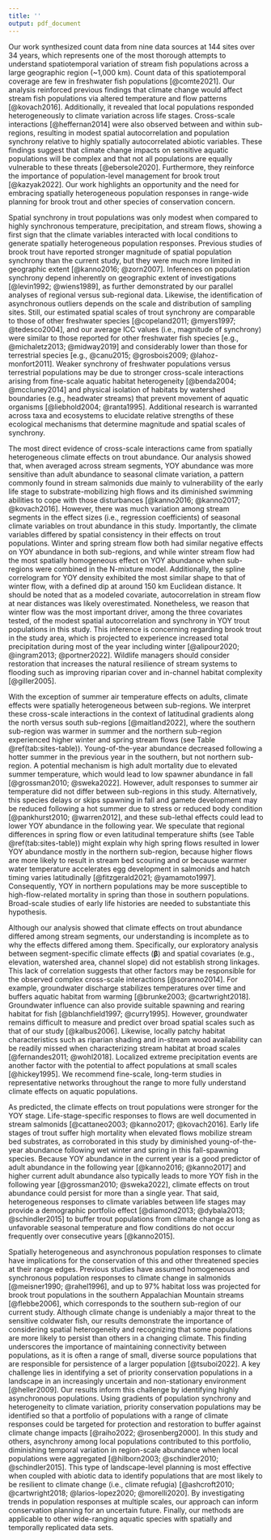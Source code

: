 ---
title: ''
output: pdf_document
---

Our work synthesized count data from nine data sources at 144 sites over 34 years, which represents one of the most thorough attempts to understand spatiotemporal variation of stream fish populations across a large geographic region (~1,000 km). Count data of this spatiotemporal coverage are few in freshwater fish populations [@comte2021]. Our analysis reinforced previous findings that climate change would affect stream fish populations via altered temperature and flow patterns [@kovach2016]. Additionally, it revealed that local populations responded heterogeneously to climate variation across life stages. Cross-scale interactions [@heffernan2014] were also observed between and within sub-regions, resulting in modest spatial autocorrelation and population synchrony relative to highly spatially autocorrelated abiotic variables. These findings suggest that climate change impacts on sensitive aquatic populations will be complex and that not all populations are equally vulnerable to these threats [@ebersole2020]. Furthermore, they reinforce  the importance of population-level management for brook trout [@kazyak2022]. Our work highlights an opportunity and the need for embracing spatially heterogeneous population responses in range-wide planning for brook trout and other species of conservation concern.  

Spatial synchrony in trout populations was only modest when compared to highly synchronous temperature, precipitation, and stream flows, showing a first sign that the climate variables interacted with local conditions to generate spatially heterogeneous population responses. Previous studies of brook trout have reported stronger magnitude of spatial population synchrony than the current study, but they were much more limited in geographic extent [@kanno2016; @zorn2007]. Inferences on population synchrony depend inherently on geographic extent of investigations [@levin1992; @wiens1989], as further demonstrated by our parallel analyses of regional versus sub-regional data. Likewise, the identification of asynchronous outliers depends on the scale and distribution of sampling sites. Still, our estimated spatial scales of trout synchrony are comparable to those of other freshwater species [@copeland2011; @myers1997; @tedesco2004], and our average ICC values (i.e., magnitude of synchrony) were similar to those reported for other freshwater fish species [e.g., @michaletz2013; @midway2019] and considerably lower than those for terrestrial species [e.g., @canu2015; @grosbois2009; @lahoz-monfort2011]. Weaker synchrony of freshwater populations versus terrestrial populations may be due to stronger cross-scale interactions arising from fine-scale aquatic habitat heterogeneity [@benda2004; @mccluney2014] and physical isolation of habitats by watershed boundaries (e.g., headwater streams) that prevent movement of aquatic organisms [@liebhold2004; @ranta1995]. Additional research is warranted across taxa and ecosystems to elucidate relative strengths of these ecological mechanisms that determine magnitude and spatial scales of synchrony.

The most direct evidence of cross-scale interactions came from spatially heterogeneous climate effects on trout abundance. Our analysis showed that, when averaged across stream segments, YOY abundance was more sensitive than adult abundance to seasonal climate variation, a pattern commonly found in stream salmonids due mainly to vulnerability of the early life stage to substrate-mobilizing high flows and its diminished swimming abilities to cope with those disturbances [@kanno2016; @kanno2017; @kovach2016]. However, there was much variation among stream segments in the effect sizes (i.e., regression coefficients) of seasonal climate variables on trout abundance in this study. Importantly, the climate variables differed by spatial consistency in their effects on trout populations. Winter and spring stream flow both had similar negative effects on YOY abundance in both sub-regions, and while winter stream flow had the most spatially homogeneous effect on YOY abundance when sub-regions were combined in the N-mixture model. Additionally, the spline correlogram for YOY density exhibited the most similar shape to that of winter flow, with a defined dip at around 150 km Euclidean distance. It should be noted that as a modeled covariate, autocorrelation in stream flow at near distances was likely overestimated. Nonetheless, we reason that winter flow was the most important driver, among the three covariates tested, of the modest spatial autocorrelation and synchrony in YOY trout populations in this study. This inference is concerning regarding brook trout in the study area, which is projected to experience increased total precipitation during most of the year including winter [@alipour2020; @ingram2013; @portner2022]. Wildlife managers should consider restoration that increases the natural resilience of stream systems to flooding such as improving riparian cover and in-channel habitat complexity [@giller2005].

With the exception of summer air temperature effects on adults, climate effects were spatially heterogeneous between sub-regions. We interpret these cross-scale interactions in the context of latitudinal gradients along the north versus south sub-regions [@maitland2022], where the southern sub-region was warmer in summer and the northern sub-region experienced higher winter and spring stream flows (see Table \@ref(tab:sites-table)). Young-of-the-year abundance decreased following a hotter summer in the previous year in the southern, but not northern sub-region. A potential mechanism is high adult mortality due to elevated summer temperature, which would lead to low spawner abundance in fall [@grossman2010; @sweka2022]. However, adult responses to summer air temperature did not differ between sub-regions in this study. Alternatively, this species delays or skips spawning in fall and gamete development may be reduced following a hot summer due to stress or reduced body condition [@pankhurst2010; @warren2012], and these sub-lethal effects could lead to lower YOY abundance in the following year. We speculate that regional differences in spring flow or even latitudinal temperature shifts (see Table \@ref(tab:sites-table)) might explain why high spring flows resulted in lower YOY abundance mostly in the northern sub-region, because higher flows are more likely to result in stream bed scouring and or because warmer water temperature accelerates egg development in salmonids and hatch timing varies latitudinally [@fitzgerald2021; @yamamoto1997]. Consequently, YOY in northern populations may be more susceptible to high-flow-related mortality in spring than those in southern populations. Broad-scale studies of early life histories are needed to substantiate this hypothesis.

Although our analysis showed that climate effects on trout abundance differed among stream segments, our understanding is incomplete as to why the effects differed among them. Specifically, our exploratory analysis between segment-specific climate effects ($\bm{\beta}$) and spatial covariates (e.g., elevation, watershed area, channel slope) did not establish strong linkages. This lack of correlation suggests that other factors may be responsible for the observed complex cross-scale interactions [@soranno2014]. For example, groundwater discharge stabilizes temperatures over time and buffers aquatic habitat from warming [@brunke2003; @cartwright2018]. Groundwater influence can also provide suitable spawning and rearing habitat for fish [@blanchfield1997; @curry1995]. However, groundwater remains difficult to measure and predict over broad spatial scales such as that of our study [@kalbus2006]. Likewise, locally patchy habitat characteristics such as riparian shading and in-stream wood availability can be readily missed when characterizing stream habitat at broad scales [@fernandes2011; @wohl2018]. Localized extreme precipitation events are another factor with the potential to affect populations at small scales [@hickey1995]. We recommend fine-scale, long-term studies in representative networks throughout the range to more fully understand climate effects on aquatic populations.

As predicted, the climate effects on trout populations were stronger for the YOY stage. Life-stage-specific responses to flows are well documented in stream salmonids [@cattaneo2003; @kanno2017; @kovach2016]. Early life stages of trout suffer high mortality when elevated flows mobilize stream bed substrates, as corroborated in this study by diminished young-of-the-year abundance following wet winter and spring in this fall-spawning species. Because YOY abundance in the current year is a good predictor of adult abundance in the following year [@kanno2016; @kanno2017] and higher current adult abundance also typically leads to more YOY fish in the following year [@grossman2010; @sweka2022], climate effects on trout abundance could persist for more than a single year. That said, heterogeneous responses to climate variables between life stages may provide a demographic portfolio effect [@diamond2013; @dybala2013; @schindler2015] to buffer trout populations from climate change as long as unfavorable seasonal temperature and flow conditions do not occur frequently over consecutive years [@kanno2015].

Spatially heterogeneous and asynchronous population responses to climate have implications for the conservation of this and other threatened species at their range edges. Previous studies have assumed homogeneous and synchronous population responses to climate change in salmonids [@meisner1990; @rahel1996], and up to 97% habitat loss was projected for brook trout populations in the southern Appalachian Mountain streams [@flebbe2006], which corresponds to the southern sub-region of our current study. Although climate change is undeniably a major threat to the sensitive coldwater fish, our results demonstrate the importance of considering spatial heterogeneity and recognizing that some populations are more likely to persist than others in a changing climate. This finding underscores the importance of maintaining connectivity between populations, as it is often a range of small, diverse source populations that are responsible for persistence of a larger population [@tsuboi2022]. A key challenge lies in identifying a set of priority conservation populations in a landscape in an increasingly uncertain and non-stationary environment [@heller2009]. Our results inform this challenge by identifying highly asynchronous populations. Using gradients of population synchrony and heterogeneity to climate variation, priority conservation populations may be identified so that a portfolio of populations with a range of climate responses could be targeted for protection and restoration to buffer against climate change impacts [@raiho2022; @rosenberg2000]. In this study and others, asynchrony among local populations contributed to this portfolio, diminishing temporal variation in region-scale abundance when local populations were aggregated [@hilborn2003; @schindler2010; @schindler2015]. This type of landscape-level planning is most effective when coupled with abiotic data to identify populations that are most likely to be resilient to climate change (i.e., climate refugia) [@ashcroft2010; @cartwright2018; @larios-lopez2020; @morelli2020]. By investigating trends in population responses at multiple scales, our approach can inform conservation planning for an uncertain future. Finally, our methods are applicable to other wide-ranging aquatic species with spatially and temporally replicated data sets.
